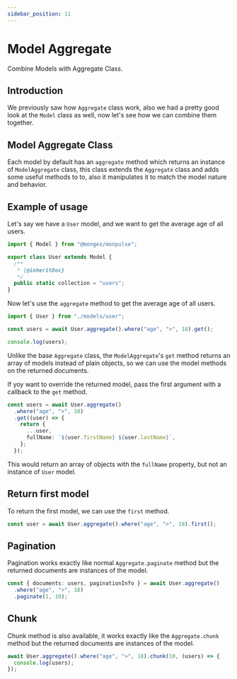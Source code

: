 ```yaml
---
sidebar_position: 11
---
```


# Model Aggregate

Combine Models with Aggregate Class.

## Introduction

We previously saw how `Aggregate` class work, also we had a pretty good look at the `Model` class as well, now let's see how we can combine them together.

## Model Aggregate Class

Each model by default has an `aggregate` method which returns an instance of `ModelAggregate` class, this class extends the `Aggregate` class and adds some useful methods to to, also it manipulates it to match the model nature and behavior.

## Example of usage

Let's say we have a `User` model, and we want to get the average age of all users.

```ts title="src/models/user.ts"
import { Model } from "@mongez/monpulse";

export class User extends Model {
  /**
   * {@inheritDoc}
   */
  public static collection = "users";
}
```

Now let's use the `aggregate` method to get the average age of all users.

```ts title="src/index.ts"
import { User } from "./models/user";

const users = await User.aggregate().where("age", ">", 18).get();

console.log(users);
```

Unlike the base `Aggregate` class, the `ModelAggregate`'s `get` method returns an array of models instead of plain objects, so we can use the model methods on the returned documents.

If yoy want to override the returned model, pass the first argument with a callback to the `get` method.

```ts
const users = await User.aggregate()
  .where("age", ">", 18)
  .get((user) => {
    return {
      ...user,
      fullName: `${user.firstName} ${user.lastName}`,
    };
  });
```

This would return an array of objects with the `fullName` property, but not an instance of `User` model.

## Return first model

To return the first model, we can use the `first` method.

```ts
const user = await User.aggregate().where("age", ">", 18).first();
```

## Pagination

Pagination works exactly like normal `Aggregate.paginate` method but the returned documents are instances of the model.

```ts
const { documents: users, paginationInfo } = await User.aggregate()
  .where("age", ">", 18)
  .paginate(1, 10);
```

## Chunk

Chunk method is also available, it works exactly like the `Aggregate.chunk` method but the returned documents are instances of the model.

```ts
await User.aggregate().where("age", ">", 18).chunk(10, (users) => {
  console.log(users);
});
```
